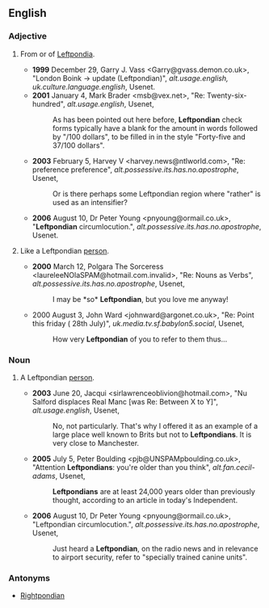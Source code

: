 ==English==
===Adjective===
{{en-adj}}
#{{slang}} From or of [[Leftpondia]].
#*'''1999''' December 29, Garry J. Vass <Garry@gvass.demon.co.uk>, "London Boink -> update (Leftpondian)", ''alt.usage.english, uk.culture.language.english'', Usenet.
#*'''2001''' January 4, Mark Brader <msb@vex.net>, "Re: Twenty-six-hundred", ''alt.usage.english'', Usenet,
#*:As has been pointed out here before, '''Leftpondian''' check forms typically have a blank for the amount in words followed by "/100 dollars", to be filled in in the style "Forty-five and 37/100 dollars".
#*'''2003''' February 5, Harvey V <harvey.news@ntlworld.com>, "Re: preference preference", ''alt.possessive.its.has.no.apostrophe'', Usenet,
#*:Or is there perhaps some Leftpondian region where "rather" is used as an intensifier?
#*'''2006''' August 10, Dr Peter Young <pnyoung@ormail.co.uk>, "'''Leftpondian''' circumlocution.", ''alt.possessive.its.has.no.apostrophe'', Usenet.
#{{slang}} Like a Leftpondian [[person]].
#*'''2000''' March 12, Polgara The Sorceress <laureleeNOlaSPAM@hotmail.com.invalid>, "Re: Nouns as Verbs", ''alt.possessive.its.has.no.apostrophe'', Usenet,
#*:I may be *so* '''Leftpondian''', but you love me anyway!
#*2000 August 3, John Ward <johnward@argonet.co.uk>, "Re: Point this friday ( 28th July)", ''uk.media.tv.sf.babylon5.social'', Usenet,
#*:How very '''Leftpondian''' of you to refer to them thus...

===Noun===
{{en-noun|s}}
#{{slang}} A Leftpondian [[person]].
#*'''2003''' June 20, Jacqui <sirlawrenceoblivion@hotmail.com>, "Nu Salford displaces Real Manc [was Re: Between X to Y]", ''alt.usage.english'', Usenet,
#*:No, not particularly. That's why I offered it as an example of a large place well known to Brits but not to '''Leftpondians'''. It is very close to Manchester.
#*'''2005''' July 5, Peter Boulding <pjb@UNSPAMpboulding.co.uk>, "Attention '''Leftpondians''': you're older than you think", ''alt.fan.cecil-adams'', Usenet,
#*:'''Leftpondians''' are at least 24,000 years older than previously thought, according to an article in today's Independent.
#*'''2006''' August 10, Dr Peter Young <pnyoung@ormail.co.uk>, "Leftpondian circumlocution.", ''alt.possessive.its.has.no.apostrophe'', Usenet,
#*:Just heard a '''Leftpondian''', on the radio news and in relevance to airport security, refer to "specially trained canine units".


===Antonyms===
*[[Rightpondian]]